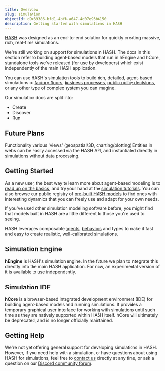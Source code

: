 ```yaml
---
title: Overview
slug: simulation
objectId: d9e39386-bfd1-4bfb-a647-4d07e93b6150
description: Getting started with simulations in HASH
---
```


[HASH](/) was designed as an end-to-end solution for quickly creating massive, rich, real-time simulations.

<Hint style="warning">

We're still working on support for simulations in HASH. The docs in this section refer to building agent-based models that run in hEngine and hCore, standalone tools we've released (for use by developers) which exist independently of the main HASH application.

</Hint>

You can use HASH's simulation tools to build rich, detailed, agent-based simulations of [factory floors](https://simulation.hash.ai/@hash/warehouse-conveyor1), [business processes](https://simulation.hash.ai/@hash/interconnected-call-center), [public policy decisions](https://simulation.hash.ai/@b/sir-infection-network-w-rapid-tests), or any other type of complex system you can imagine.

Our simulation docs are split into:

- Create
- Discover
- Run

## Future Plans

Functionality various 'views' (geospatial/3D, charting/plotting)
Entities in webs can be easily accessed via the HASH API, and instantiated directly in simulations without data processing.

## Getting Started

As a new user, the best way to learn more about agent-based modeling is to [read up on the basics](/docs/simulations/create/agent-based-modeling-basics-1), and try your hand at the [simulation tutorials](/docs/simulations/tutorials/hello-hash). You can also browse our public registry of [pre-built HASH models](/models?sort=popularity&query=%40hash) to find ones with interesting dynamics that you can freely use and adapt for your own needs.

If you've used other simulation modeling software before, you might find that models built in HASH are a little different to those you're used to seeing.

HASH leverages composable [agents](/docs/simulations/create/anatomy-of-an-agent/), [behaviors](/docs/simulations/create/behaviors/) and types to make it fast and easy to create realistic, well-calibrated simulations.

## Simulation Engine

**hEngine** is HASH's simulation engine. In the future we plan to integrate this directly into the main HASH application. For now, an experimental version of it is available to use independently.

## Simulation IDE

**hCore** is a browser-based integrated development environment (IDE) for building agent-based models and running simulations. It provides a temporary graphical user interface for working with simulations until such time as they are natively supported within HASH itself. hCore will ultimately be deprecated, and is no longer officially maintained.

## Getting Help

We're not yet offering general support for developing simulations in HASH. However, if you need help with a simulation, or have questions about using HASH for simulations, feel free to [contact us](https://hash.ai/contact) directly at any time, or ask a question on our [Discord community forum](https://hash.ai/discord).
